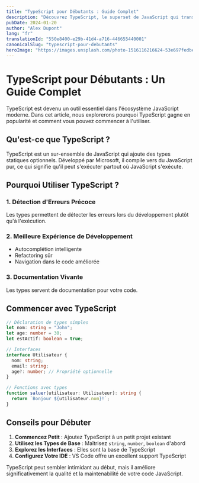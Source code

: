 ```yaml
---
title: "TypeScript pour Débutants : Guide Complet"
description: "Découvrez TypeScript, le superset de JavaScript qui transforme votre expérience de développement. Guide complet pour bien commencer."
pubDate: 2024-01-20
author: "Alex Dupont"
lang: "fr"
translationId: "550e8400-e29b-41d4-a716-446655440001"
canonicalSlug: "typescript-pour-debutants"
heroImage: "https://images.unsplash.com/photo-1516116216624-53e697fedbea?ixlib=rb-4.0.3&auto=format&fit=crop&w=1200&h=600&q=80"
---
```


# TypeScript pour Débutants : Un Guide Complet

TypeScript est devenu un outil essentiel dans l'écosystème JavaScript moderne. Dans cet article, nous explorerons pourquoi TypeScript gagne en popularité et comment vous pouvez commencer à l'utiliser.

## Qu'est-ce que TypeScript ?

TypeScript est un sur-ensemble de JavaScript qui ajoute des types statiques optionnels. Développé par Microsoft, il compile vers du JavaScript pur, ce qui signifie qu'il peut s'exécuter partout où JavaScript s'exécute.

## Pourquoi Utiliser TypeScript ?

### 1. Détection d'Erreurs Précoce

Les types permettent de détecter les erreurs lors du développement plutôt qu'à l'exécution.

### 2. Meilleure Expérience de Développement

- Autocomplétion intelligente
- Refactoring sûr
- Navigation dans le code améliorée

### 3. Documentation Vivante

Les types servent de documentation pour votre code.

## Commencer avec TypeScript

```typescript
// Déclaration de types simples
let nom: string = "John";
let age: number = 30;
let estActif: boolean = true;

// Interfaces
interface Utilisateur {
  nom: string;
  email: string;
  age?: number; // Propriété optionnelle
}

// Fonctions avec types
function saluer(utilisateur: Utilisateur): string {
  return `Bonjour ${utilisateur.nom}!`;
}
```

## Conseils pour Débuter

1. **Commencez Petit** : Ajoutez TypeScript à un petit projet existant
2. **Utilisez les Types de Base** : Maîtrisez `string`, `number`, `boolean` d'abord
3. **Explorez les Interfaces** : Elles sont la base de TypeScript
4. **Configurez Votre IDE** : VS Code offre un excellent support TypeScript

TypeScript peut sembler intimidant au début, mais il améliore significativement la qualité et la maintenabilité de votre code JavaScript.
